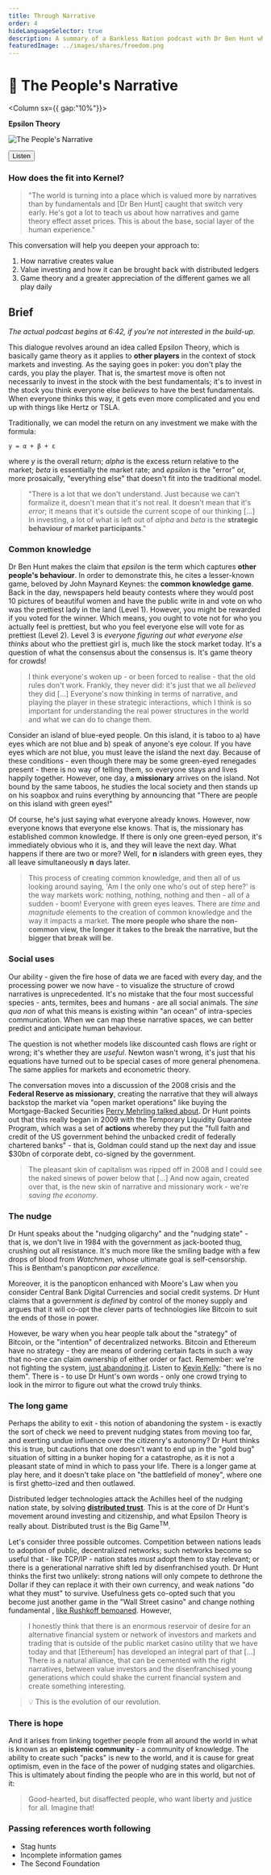 ```yaml
---
title: Through Narrative
order: 4
hideLanguageSelector: true
description: A summary of a Bankless Nation podcast with Dr Ben Hunt which explores Epsilon Theory, the game theory of playing players and how narrative influences the incentive structures which create and support power.
featuredImage: ../images/shares/freedom.png
---
```


# 🎲 The People's Narrative

<Column sx={{ gap:"10%"}}>

<Box>

**Epsilon Theory**

![The People's Narrative](/images/mod5-img/bankless.png)

<Button to="http://podcast.banklesshq.com/ben-hunt-mastermemer">Listen</Button>

</Box>

</Column>

### How does the fit into Kernel?

> "The world is turning into a place which is valued more by narratives than by fundamentals 
and [Dr Ben Hunt] caught that switch very early. He's got a lot to teach us about how narratives 
and game theory effect asset prices. This is about the base, social layer of the human experience." 

This conversation will help you deepen your approach to:

1. How narrative creates value
2. Value investing and how it can be brought back with distributed ledgers
3. Game theory and a greater appreciation of the different games we all play daily

## Brief

_The actual podcast begins at 6:42, if you're not interested in the build-up._

This dialogue revolves around an idea 
called <Link to="https://www.epsilontheory.com/epsilon-theory-manifesto/" >Epsilon Theory</Link>, 
which is basically game theory as it applies to **other players** in the context of stock 
markets and investing. As the saying goes in poker: you don't play the cards, you play the 
player. That is, the smartest move is often not necessarily to invest in the stock with the 
best fundamentals; it's to invest in the stock you think everyone else *believes* to have the 
best fundamentals. When everyone thinks this way, it gets even more complicated and you end up 
with things like <Link to="https://www.vanityfair.com/news/2020/06/bankrupt-hertz-is-a-pandemic-zombie" >Hertz</Link> 
or <Link to="https://www.fool.com/investing/2020/08/02/elon-musk-was-right-teslas-stock-price-is-too-high.aspx" >TSLA</Link>.

Traditionally, we can model the return on any investment we make with the formula:

```
y = α + β + ε
```

where *y* is the overall return; *alpha* is the excess return relative to the market; *beta* is 
essentially the market rate; and *epsilon* is the "error" or, more prosaically, "everything 
else" that doesn't fit into the traditional model.

> "There is a lot that we don't understand. Just because we can't formalize it, doesn't mean 
that it's not real. It doesn't mean that it's *error*; it means that it's outside the current 
scope of our thinking [...] In investing, a lot of what is left out of *alpha* and *beta* is 
the **strategic behaviour of market participants**."

### Common knowledge

Dr Ben Hunt makes the claim that *epsilon* is the term which captures **other people's behaviour**. 
In order to demonstrate this, he cites a lesser-known game, beloved by John Maynard Keynes: the 
**common knowledge** **game**. Back in the day, newspapers held beauty contests where they would 
post 10 pictures of beautiful women and have the public write in and vote on who was the prettiest 
lady in the land (Level 1). However, you might be rewarded if you voted for the winner. Which 
means, you ought to vote not for who you actually feel is prettiest, but who you feel everyone 
else will vote for as prettiest (Level 2). Level 3 is *everyone figuring out what everyone else 
thinks* about who the prettiest girl is, much like the stock market today. It's a question of 
what the consensus about the consensus is. It's game theory for crowds!

> I think everyone's woken up - or been forced to realise - that the old rules don't work. 
Frankly, they never did: it's just that we all *believed* they did [...] Everyone's now thinking 
in terms of narrative, and playing the player in these strategic interactions, which I think is 
so important for understanding the real power structures in the world and what we can do to 
change them.

Consider an island of blue-eyed people. On this island, it is taboo to a) have eyes which are 
not blue and b) speak of anyone's eye colour. If you have eyes which are not blue, you must 
leave the island the next day. Because of these conditions - even though there may be some 
green-eyed renegades present - there is no way of telling them, so everyone stays and lives 
happily together. However, one day, a **missionary** arrives on the island. Not bound by the 
same taboos, he studies the local society and then stands up on his soapbox and ruins everything 
by announcing that "There are people on this island with green eyes!"

Of course, he's just saying what everyone already knows. However, now everyone knows that 
everyone else knows. That is, the missionary has established common knowledge. If there is only 
one green-eyed person, it's immediately obvious who it is, and they will leave the next day. 
What happens if there are two or more? Well, for **n** islanders with green eyes, they all leave 
simultaneously **n** days later.

> This process of creating common knowledge, and then all of us looking around saying, 'Am I the 
only one who's out of step here?' is the way markets work: nothing, nothing, nothing and then - 
all of a sudden - boom! Everyone with green eyes leaves. There are *time* and *magnitude* 
elements to the creation of common knowledge and the way it impacts a market. **The more people 
who share the non-common view, the longer it takes to the break the narrative, but the bigger 
that break will be**.

### Social uses

Our ability - given the fire hose of data we are faced with every day, and the processing power 
we now have - to visualize the structure of crowd narratives is unprecedented. It's no mistake 
that the four most successful species - ants, termites, bees and humans - are all social animals. 
The *sine qua non* of what this means is existing within "an ocean" of intra-species 
communication. When we can map these narrative spaces, we can better predict and anticipate 
human behaviour.

The question is not whether models like discounted cash flows are right or wrong; it's whether 
they are *useful*. Newton wasn't wrong, it's just that his equations have turned out to be 
special cases of more general phenomena. The same applies for markets and econometric theory. 

The conversation moves into a discussion of the 2008 crisis and the **Federal Reserve as 
missionary**, creating the narrative that they will always backstop the market via "open market 
operations" like buying the Mortgage-Backed 
Securities [Perry Mehrling talked about](/learn/module-2/banking/#banks-and-shadows). Dr Hunt 
points out that this really began in 2009 with the Temporary Liquidity Guarantee Program, which 
was a set of **actions** whereby they put the "full faith and credit of the US government behind 
the unbacked credit of federally chartered banks" - that is, Goldman could stand up the next day 
and issue $30bn of corporate debt, co-signed by the government.

> The pleasant skin of capitalism was ripped off in 2008 and I could see the naked sinews of 
power below that [...] And now again, created over that, is the new skin of narrative and 
missionary work - we're *saving* *the economy*.

### The nudge

Dr Hunt speaks about the "nudging oligarchy" and the "nudging state" - that is, we don't live 
in 1984 with the government as jack-booted thug, crushing out all resistance. It's much more 
like the smiling badge with a few drops of blood from *Watchmen*, whose ultimate goal is 
self-censorship. This is Bentham's panopticon *par excellence.*

Moreover, it is the panopticon enhanced with Moore's Law when you consider Central Bank Digital 
Currencies and social credit systems. Dr Hunt claims that a government *is defined* by control 
of the money supply and argues that it will co-opt the clever parts of technologies like 
Bitcoin to suit the ends of those in power.

However, be wary when you hear people talk about the "strategy" of Bitcoin, or the "intention" 
of decentralized networks. Bitcoin and Ethereum have no strategy - they are means of ordering 
certain facts in such a way that no-one can claim ownership of either order or fact. Remember: 
we're not fighting the system, [just abandoning it](/learn/module-4/governance/#anarchy). 
Listen to [Kevin Kelly](/learn/module-2/better-questions/#further-references): "there is no 
them". There is - to use Dr Hunt's own words - only one crowd trying to look in the mirror to 
figure out what the crowd truly thinks.

### The long game

Perhaps the ability to exit - this notion of abandoning the system - is exactly the sort of 
check we need to prevent nudging states from moving too far, and exerting undue influence over 
the citizenry's autonomy? Dr Hunt thinks this is true, but cautions that one doesn't want to 
end up in the "gold bug" situation of sitting in a bunker hoping for a catastrophe, as it is 
not a pleasant state of mind in which to pass your life. There is a longer game at play here, 
and it doesn't take place on "the battlefield of money", where one is first ghetto-ized and 
then outlawed.

Distributed ledger technologies attack the Achilles heel of the nudging nation state, by 
solving **[distributed trust](/learn/module-0/trust/)**. This is at the core of Dr Hunt's 
movement around investing and citizenship, and what Epsilon Theory is really about. Distributed 
trust is the Big Game<sup>TM</sup>.

Let's consider three possible outcomes. Competition between nations leads to adoption of public, 
decentralized networks; such networks become so useful that - like TCP/IP - nation states 
*must* adopt them to stay relevant; or there is a generational narrative shift led by 
disenfranchised youth. Dr Hunt thinks the first two unlikely: strong nations will only compete 
to dethrone the Dollar if they can replace it with their own currency, and weak nations "do 
what they must" to survive. Usefulness gets co-opted such that you become just another game in 
the "Wall Street casino" and change nothing fundamental
, [like Rushkoff bemoaned](/learn/module-3/time/#conspiring-against-the-actual-os). However,

> I honestly think that there is an enormous reservoir of desire for an alternative financial 
system or network of investors and markets and trading that is outside of the public market 
casino utility that we have today and that [Ethereum] has developed an integral part of that 
[...] There is a natural alliance, that can be cemented with the right narratives, between 
value investors and the disenfranchised young generations which could shake the current 
financial system and create something interesting.

> 💡 This is the evolution of our revolution.

### There is hope

And it arises from linking together people from all around the world in what is known as an 
**epistemic community** - a community of knowledge. The ability to create such "packs" is new 
to the world, and it is cause for great optimism, even in the face of the power of nudging 
states and oligarchies. This is ultimately about finding the people who are in this world, but 
not of it:

> Good-hearted, but disaffected people, who want liberty and justice for all. Imagine that!

### Passing references worth following

- <Link to="https://en.wikipedia.org/wiki/Stag_hunt" >Stag hunts</Link>

- <Link to="https://blog.zkga.me/announcing-darkforest" >Incomplete information games</Link>

- <Link to="https://en.wikipedia.org/wiki/Foundation_series" >The Second Foundation</Link>